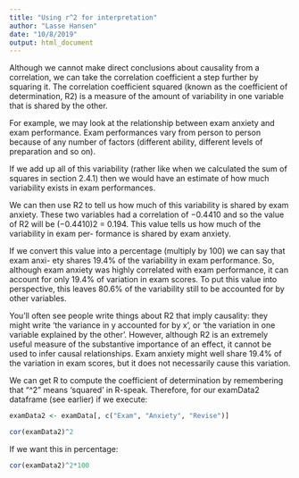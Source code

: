 ```yaml
---
title: "Using r^2 for interpretation"
author: "Lasse Hansen"
date: "10/8/2019"
output: html_document
---
```


Although we cannot make direct conclusions about causality from a correlation, we can take the correlation coefficient a step further by squaring it. The correlation coefficient squared (known as the coefficient of determination, R2) is a measure of the amount of variability in one variable that is shared by the other. 

For example, we may look at the relationship between exam anxiety and exam performance. Exam performances vary from person to person because of any number of factors (different ability, different levels of preparation and so on). 

If we add up all of this variability (rather like when we calculated the sum of squares in section 2.4.1) then we would have an estimate of how much variability exists in exam performances. 

We can then use R2 to tell us how much of this variability is shared by exam anxiety. These two variables had a correlation of −0.4410 and so the value of R2 will be (−0.4410)2 = 0.194. This value tells us how much of the variability in exam per- formance is shared by exam anxiety.

If we convert this value into a percentage (multiply by 100) we can say that exam anxi- ety shares 19.4% of the variability in exam performance. So, although exam anxiety was highly correlated with exam performance, it can account for only 19.4% of variation in exam scores. To put this value into perspective, this leaves 80.6% of the variability still to be accounted for by other variables.

You’ll often see people write things about R2 that imply causality: they might write ‘the variance in y accounted for by x’, or ‘the variation in one variable explained by the other’. However, although R2 is an extremely useful measure of the substantive importance of an effect, it cannot be used to infer causal relationships. Exam anxiety might well share 19.4% of the variation in exam scores, but it does not necessarily cause this variation.

We can get R to compute the coefficient of determination by remembering that “^2” means ‘squared’ in R-speak. Therefore, for our examData2 dataframe (see earlier) if we execute:

```r
examData2 <- examData[, c("Exam", "Anxiety", "Revise")]
```

```r
cor(examData2)^2
```
If we want this in percentage:

```r
cor(examData2)^2*100
```




